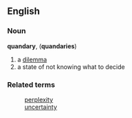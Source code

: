 ==English==
===Noun===
'''quandary''', ('''quandaries''')
# a [[dilemma]]
# a state of not knowing what to decide

===Related terms===
:[[perplexity]]
:[[uncertainty]]